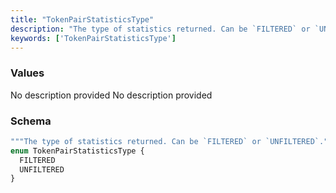 ```yaml
---
title: "TokenPairStatisticsType"
description: "The type of statistics returned. Can be `FILTERED` or `UNFILTERED`."
keywords: ['TokenPairStatisticsType']
---
```


### Values

<ResponseField name="FILTERED" type="enum">
  No description provided
</ResponseField>

<ResponseField name="UNFILTERED" type="enum">
  No description provided
</ResponseField>

### Schema


```graphql 
"""The type of statistics returned. Can be `FILTERED` or `UNFILTERED`."""
enum TokenPairStatisticsType {
  FILTERED
  UNFILTERED
}
```
